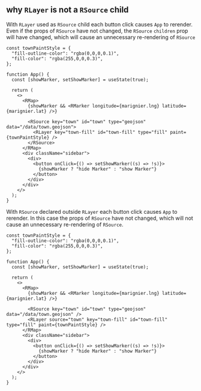 ## why `RLayer` is not a `RSource` child

With `RLayer` used as `RSource` child each button click causes `App` to rerender.
Even if the props of `RSource` have not changed, the `RSource` `children` prop will have changed, which will cause an unnecessary re-rendering of `RSource`

```tsx
const townPaintStyle = {
  "fill-outline-color": "rgba(0,0,0,0.1)",
  "fill-color": "rgba(255,0,0,0.3)",
};

function App() {
  const [showMarker, setShowMarker] = useState(true);

  return (
    <>
      <RMap>
        {showMarker && <RMarker longitude={marignier.lng} latitude={marignier.lat} />}

        <RSource key="town" id="town" type="geojson" data="/data/town.geojson">
          <RLayer key="town-fill" id="town-fill" type="fill" paint={townPaintStyle} />
        </RSource>
      </RMap>
      <div className="sidebar">
        <div>
          <button onClick={() => setShowMarker((s) => !s)}>
            {showMarker ? "hide Marker" : "show Marker"}
          </button>
        </div>
      </div>
    </>
  );
}
```

With `RSource` declared outside `RLayer` each button click causes `App` to rerender.
In this case the props of `RSource` have not changed, which will not cause an unnecessary re-rendering of `RSource`.

```tsx
const townPaintStyle = {
  "fill-outline-color": "rgba(0,0,0,0.1)",
  "fill-color": "rgba(255,0,0,0.3)",
};

function App() {
  const [showMarker, setShowMarker] = useState(true);

  return (
    <>
      <RMap>
        {showMarker && <RMarker longitude={marignier.lng} latitude={marignier.lat} />}

        <RSource key="town" id="town" type="geojson" data="/data/town.geojson" />
        <RLayer source="town" key="town-fill" id="town-fill" type="fill" paint={townPaintStyle} />
      </RMap>
      <div className="sidebar">
        <div>
          <button onClick={() => setShowMarker((s) => !s)}>
            {showMarker ? "hide Marker" : "show Marker"}
          </button>
        </div>
      </div>
    </>
  );
}
```
